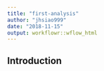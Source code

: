```yaml
---
title: "first-analysis"
author: "jhsiao999"
date: "2018-11-15"
output: workflowr::wflow_html
---
```


## Introduction

```r

```

